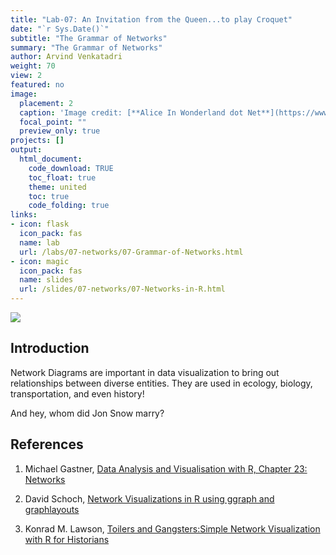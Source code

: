 ```yaml
---
title: "Lab-07: An Invitation from the Queen...to play Croquet"
date: "`r Sys.Date()`"
subtitle: "The Grammar of Networks"
summary: "The Grammar of Networks"
author: Arvind Venkatadri
weight: 70
view: 2
featured: no
image:
  placement: 2
  caption: 'Image credit: [**Alice In Wonderland dot Net**](https://www.alice-in-wonderland.net/)'
  focal_point: ""
  preview_only: true
projects: []
output: 
  html_document:
    code_download: TRUE
    toc_float: true
    theme: united
    toc: true
    code_folding: true
links:
- icon: flask
  icon_pack: fas
  name: lab
  url: /labs/07-networks/07-Grammar-of-Networks.html
- icon: magic
  icon_pack: fas
  name: slides
  url: /slides/07-networks/07-Networks-in-R.html
---
```


![](featured.jpg)


## Introduction

Network Diagrams are important in data visualization to bring out relationships between diverse entities. They are used in ecology, biology, transportation, and even history!

And hey, whom did Jon Snow marry?


## References

1. Michael Gastner, [Data Analysis and Visualisation with R, Chapter 23: Networks](https://michaelgastner.com/DAVisR2021/chap-networks.html)  

2. David Schoch, [Network Visualizations in R
using ggraph and graphlayouts](http://mr.schochastics.net/netVizR.html)  

3. Konrad M. Lawson, [Toilers and Gangsters:Simple Network Visualization with R for Historians](https://kmlawson.github.io/dh-tutorials/network.html)

